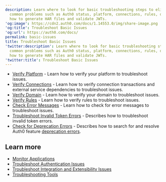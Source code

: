 ```yaml
---
description: Learn where to look for basic troubleshooting steps to eliminate
  common problems such as Auth0 status, platform, connections, rules, domains, and
  how to generate HAR files and validate JWTs.
'og:image': https://cdn2.auth0.com/docs/1.14553.0/img/share-image.png
'og:title': Troubleshoot Basic Issues
'og:url': https://auth0.com/docs/
permalink: basic-issues
title: Troubleshoot Basic Issues
'twitter:description': Learn where to look for basic troubleshooting steps to eliminate
  common problems such as Auth0 status, platform, connections, rules, domains, and
  how to generate HAR files and validate JWTs.
'twitter:title': Troubleshoot Basic Issues
---
```

* [Verify Platform](/docs/troubleshoot/basic-issues/verify-platform) - Learn how to verify your platform to troubleshoot issues.
* [Verify Connections](/docs/troubleshoot/basic-issues/verify-connections) - Learn how to verify connection transactions and external service dependencies to troubleshoot issues.
* [Verify Domain](/docs/troubleshoot/basic-issues/verify-domain) - Learn how to verify your domain to troubleshoot issues.
* [Verify Rules](/docs/troubleshoot/basic-issues/verify-rules) - Learn how to verify rules to troubleshoot issues.
* [Check Error Messages](/docs/troubleshoot/basic-issues/check-error-messages) - Learn how to check for error messages to troubleshoot issues.
* [Troubleshoot Invalid Token Errors](/docs/troubleshoot/basic-issues/invalid-token-errors) - Describes how to troubleshoot invalid token errors.
* [Check for Deprecation Errors](/docs/troubleshoot/basic-issues/search-logs-for-deprecation-errors) - Describes how to search for and resolve Auth0 feature [deprecation errors](/docs/troubleshoot/basic-issues/check-deprecation-errors).

## Learn more

* [Monitor Applications](/docs/deploy-monitor/monitor/monitor-applications)
* [Troubleshoot Authentication Issues](/docs/troubleshoot/authentication-issues)
* [Troubleshoot Integration and Extensibility Issues](/docs/troubleshoot/integration-extensibility-issues)
* [Troubleshooting Tools](/docs/troubleshoot/troubleshooting-tools)